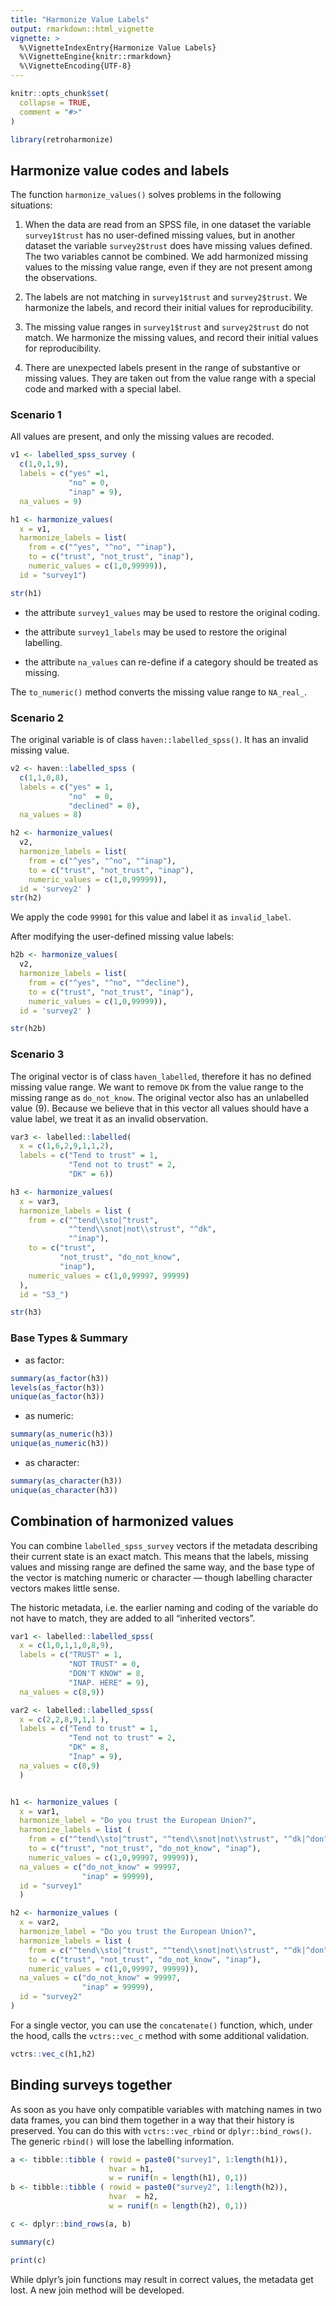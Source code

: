 ```yaml
---
title: "Harmonize Value Labels"
output: rmarkdown::html_vignette
vignette: >
  %\VignetteIndexEntry{Harmonize Value Labels}
  %\VignetteEngine{knitr::rmarkdown}
  %\VignetteEncoding{UTF-8}
---
```


```r
knitr::opts_chunk$set(
  collapse = TRUE,
  comment = "#>"
)
```

```r
library(retroharmonize)
```

## Harmonize value codes and labels

The function `harmonize_values()` solves problems in the following situations:

1. When the data are read from an SPSS file, in one dataset the variable `survey1$trust` has no user-defined missing values, but in another dataset the variable `survey2$trust` does have missing values defined. The two variables cannot be combined. We add harmonized missing values to the missing value range, even if they are not present among the observations.   

2. The labels are not matching in `survey1$trust` and `survey2$trust`. We harmonize the labels, and record their initial values for reproducibility.

3. The missing value ranges in `survey1$trust` and `survey2$trust` do not match. We harmonize the missing values, and record their initial values for reproducibility.

4. There are unexpected labels present in the range of substantive or missing values.  They are taken out from the value range with a special code and marked with a special label.


### Scenario 1

All values are present, and only the missing values are recoded. 

```r
v1 <- labelled_spss_survey (
  c(1,0,1,9), 
  labels = c("yes" =1,
             "no" = 0,
             "inap" = 9),
  na_values = 9)

h1 <- harmonize_values(
  x = v1, 
  harmonize_labels = list(
    from = c("^yes", "^no", "^inap"), 
    to = c("trust", "not_trust", "inap"), 
    numeric_values = c(1,0,99999)), 
  id = "survey1")

str(h1)
```
* the attribute `survey1_values` may be used to restore the original coding.

* the attribute `survey1_labels` may be used to restore the original labelling.

* the attribute `na_values` can re-define if a category should be treated as missing.

The `to_numeric()` method converts the missing value range to `NA_real_`.

### Scenario 2

The original variable is of class `haven::labelled_spss()`. It has an invalid missing value.

```r
v2 <- haven::labelled_spss (
  c(1,1,0,8), 
  labels = c("yes" = 1,
             "no"  = 0,
             "declined" = 8),
  na_values = 8)

h2 <- harmonize_values(
  v2, 
  harmonize_labels = list(
    from = c("^yes", "^no", "^inap"), 
    to = c("trust", "not_trust", "inap"), 
    numeric_values = c(1,0,99999)), 
  id = 'survey2' )
str(h2)
```

We apply the code `99901` for this value and label it as `invalid_label`. 

After modifying the user-defined missing value labels:

```r
h2b <- harmonize_values(
  v2, 
  harmonize_labels = list(
    from = c("^yes", "^no", "^decline"), 
    to = c("trust", "not_trust", "inap"), 
    numeric_values = c(1,0,99999)), 
  id = 'survey2' )

str(h2b)
```

### Scenario 3

The original vector is of class `haven_labelled`, therefore it has no defined missing value range. We want to remove `DK` from the value range to the missing range as `do_not_know`. The original vector also has an unlabelled value (9). Because we believe that in this vector all values should have a value label, we treat it as an invalid observation.

```r
var3 <- labelled::labelled(
  x = c(1,6,2,9,1,1,2), 
  labels = c("Tend to trust" = 1, 
             "Tend not to trust" = 2, 
             "DK" = 6))

h3 <- harmonize_values(
  x = var3, 
  harmonize_labels = list ( 
    from = c("^tend\\sto|^trust",
             "^tend\\snot|not\\strust", "^dk",
             "^inap"), 
    to = c("trust", 
           "not_trust", "do_not_know", 
           "inap"),
    numeric_values = c(1,0,99997, 99999)
  ), 
  id = "S3_")

str(h3)
```

### Base Types & Summary

* as factor:

```r
summary(as_factor(h3))
levels(as_factor(h3)) 
unique(as_factor(h3))
```
* as numeric:

```r
summary(as_numeric(h3))
unique(as_numeric(h3))
```

* as character:

```r
summary(as_character(h3))
unique(as_character(h3))
```

## Combination of harmonized values

You can combine `labelled_spss_survey` vectors if the metadata describing their current state is an exact match. This means that the labels, missing values and missing range are defined the same way, and the base type of the vector is matching numeric or character --- though labelling character vectors makes little sense.

The historic metadata, i.e. the earlier naming and coding of the variable do not have to match, they are added to all "inherited vectors".


```r
var1 <- labelled::labelled_spss(
  x = c(1,0,1,1,0,8,9), 
  labels = c("TRUST" = 1, 
             "NOT TRUST" = 0, 
             "DON'T KNOW" = 8, 
             "INAP. HERE" = 9), 
  na_values = c(8,9))

var2 <- labelled::labelled_spss(
  x = c(2,2,8,9,1,1 ), 
  labels = c("Tend to trust" = 1, 
             "Tend not to trust" = 2, 
             "DK" = 8, 
             "Inap" = 9), 
  na_values = c(8,9)
  )


h1 <- harmonize_values (
  x = var1, 
  harmonize_label = "Do you trust the European Union?",
  harmonize_labels = list ( 
    from = c("^tend\\sto|^trust", "^tend\\snot|not\\strust", "^dk|^don", "^inap"), 
    to = c("trust", "not_trust", "do_not_know", "inap"),
    numeric_values = c(1,0,99997, 99999)), 
  na_values = c("do_not_know" = 99997,
                "inap" = 99999), 
  id = "survey1"
  )

h2 <- harmonize_values (
  x = var2, 
  harmonize_label = "Do you trust the European Union?",
  harmonize_labels = list ( 
    from = c("^tend\\sto|^trust", "^tend\\snot|not\\strust", "^dk|^don", "^inap"), 
    to = c("trust", "not_trust", "do_not_know", "inap"),
    numeric_values = c(1,0,99997, 99999)), 
  na_values = c("do_not_know" = 99997,
                "inap" = 99999), 
  id = "survey2"
)

```

For a single vector, you can use the `concatenate()` function, which, under the hood, calls the `vctrs::vec_c` method with some additional validation.

```r
vctrs::vec_c(h1,h2)
```
## Binding surveys together

As soon as you have only compatible variables with matching names in two data frames, you can bind them together in a way that their history is preserved.  You can do this with `vctrs::vec_rbind` or `dplyr::bind_rows()`. The generic `rbind()` will lose the labelling information.

```r
a <- tibble::tibble ( rowid = paste0("survey1", 1:length(h1)),
                      hvar = h1, 
                      w = runif(n = length(h1), 0,1))
b <- tibble::tibble ( rowid = paste0("survey2", 1:length(h2)),
                      hvar  = h2, 
                      w = runif(n = length(h2), 0,1))

c <- dplyr::bind_rows(a, b)
```

```r
summary(c)
```

```r
print(c)
```

While dplyr's join functions may result in correct values, the metadata get lost. A new join method will be developed.
